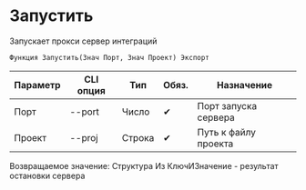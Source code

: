 ﻿---
sidebar_position: 3
---


# Запустить
 Запускает прокси сервер интеграций



`Функция Запустить(Знач Порт, Знач Проект) Экспорт`

  | Параметр | CLI опция | Тип | Обяз. | Назначение |
  |-|-|-|-|-|
  | Порт | --port | Число | &#x2714; | Порт запуска сервера |
  | Проект | --proj | Строка | &#x2714; | Путь к файлу проекта |

  
  Возвращаемое значение:   Структура Из КлючИЗначение - результат остановки сервера

<br/>




```bsl title="Пример использования для 1С:Предприятие/OneScript"

```
    





